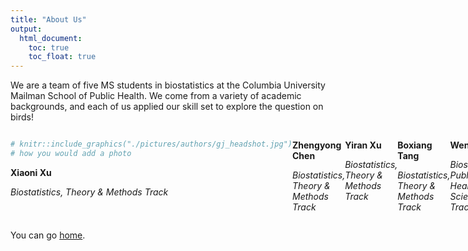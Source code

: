 ```yaml
---
title: "About Us"
output: 
  html_document:
    toc: true
    toc_float: true
---
```


We are a team of five MS students in biostatistics at the Columbia University Mailman School of Public Health. We come from a variety of academic backgrounds, and each of us applied our skill set to explore the question on birds!



:::: {style="display: flex;"}

::: {.col}

```r
# knitr::include_graphics("./pictures/authors/gj_headshot.jpg")
# how you would add a photo
```

**Xiaoni Xu**

*Biostatistics, Theory & Methods Track*

:::

::: {.col}



**Zhengyong Chen**

*Biostatistics, Theory & Methods Track*

:::

::: {.col}

**Yiran Xu**

*Biostatistics, Theory & Methods Track*

:::

::: {.col}

**Boxiang Tang**

*Biostatistics, Theory & Methods Track*

:::

::: {.col}

**Wenjie Xu**

*Biostatistics, Public Health Data Science Track*

:::

::::

You can go [home](index.html).